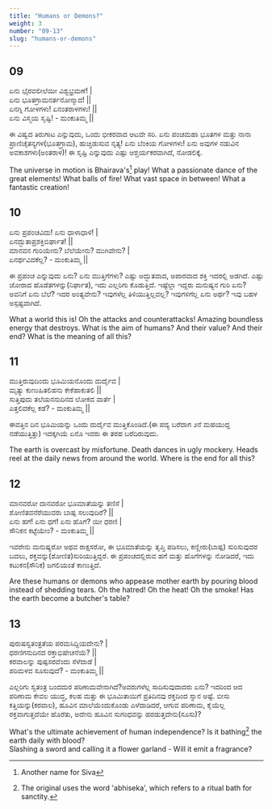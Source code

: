 ```yaml
---
title: "Humans or Demons?"
weight: 3
number: "09-13"
slug: "humans-or-demons"
---
```


## 09

ಏನು ಭೈರವಲೀಲೆಯೀ ವಿಶ್ವಭ್ರಮಣೆ! |  
ಏನು ಭೂತಗ್ರಾಮನರ್ತನೋನ್ಮಾದ! ||  
ಏನಗ್ನಿ ಗೋಳಗಳು! ಏನಂತರಾಳಗಳು! ||  
ಏನು ವಿಸ್ಮಯ ಸೃಷ್ಟಿ! - ಮಂಕುತಿಮ್ಮ ||

ಈ ವಿಷ್ವದ ತಿರುಗಾಟ ಎನ್ನುವುದು, ಒಂದು ಭೀಕರವಾದ ಆಟವೇ ಸರಿ. ಏನು ಪಂಚಮಹಾ ಭೂತಗಳ ಮತ್ತು ನಾನಾ ಪ್ರಾಣಿಚೈತನ್ಯಗಳ(ಭೂತಗ್ರಾಮ), ಹುಚ್ಚಿಡುಸುವ ನೃತ್ಯ! ಏನು ಬೆಂಕಿಯ ಗೋಳಗಳು! ಏನು ಅವುಗಳ ನಡುವಿನ ಅವಕಾಶಗಳು(ಅಂತರಾಳ)! ಈ ಸೃಷ್ಟಿ ಎನ್ನುವುದು ಎಷ್ಟು ಆಶ್ಚರ್ಯಕರವಾಗಿದೆ, ನೋಡಲಿಕ್ಕೆ.

The universe in motion is Bhairava's[^7] play! What a passionate dance of the great elements! What balls of fire! What vast space in between! What a fantastic creation!

## 10

ಏನು ಪ್ರಪಂಚವಿದು! ಏನು ಧಾಳಾಧಾಳಿ! |  
ಏನದ್ಭುತಾಪ್ರಶಕ್ತಿಬಿರ್ಘಾತ! ||  
ಮಾನವನ ಗುರಿಯೇನು? ಬೆಲೆಯೇನು? ಮುಗಿವೇನು? |  
ಏನರ್ಥವಿದಕೆಲ್ಲ? - ಮಂಕುತಿಮ್ಮ ||

ಈ ಪ್ರಪಂಚ ಎನ್ನುವುದು ಏನು? ಏನು ಮುತ್ತಿಗೆಗಳು? ಎಷ್ಟು ಅದ್ಭುತವಾದ, ಅಪಾರವಾದ ಶಕ್ತಿ ಇದರಲ್ಲಿ ಅಡಗಿದೆ. ಎಷ್ಟು ಜೋರಾದ ಹೊಡೆತಗಳನ್ನು(ನಿರ್ಘಾತ), ಇದು ಎಲ್ಲರಿಗು ಕೊಡುತ್ತಿದೆ. ಇಷ್ಟೆಲ್ಲಾ ಇದ್ದರು ಮನುಷ್ಯನ ಗುರಿ ಏನು? ಅವನಿಗೆ ಏನು ಬೆಲೆ? ಇದರ ಅಂತ್ಯವೇನು? ಇವುಗಳೆಲ್ಲ ತಿಳಿಯುತ್ತಿಲ್ಲವಲ್ಲ? ಇವುಗಳಿಗೆಲ್ಲ ಏನು ಅರ್ಥ? ಇವು ಬಹಳ ಅಸ್ಪಷ್ಟವಾಗಿದೆ.

What a world this is! Oh the attacks and counterattacks! Amazing boundless energy that destroys. What is the aim of humans? And their value? And their end? What is the meaning of all this?

## 11

ಮುತ್ತಿರುವುದಿಂದು ಭೂಮಿಯನೊಂದು ದುರ್ದೈವ |  
ಮೃತ್ಯು ಕುಣುಹಿತಲಿಹನು ಕೇಕೆಹಾಕುತಲಿ ||  
ಸುತ್ತಿಪುದು ತಲೆಯನನುದಿನದ ಲೋಕದ ವಾರ್ತೆ |  
ಎತ್ತಲಿದಕೆಲ್ಲ ಕಡೆ? - ಮಂಕುತಿಮ್ಮ ||

ಈವತ್ತಿನ ದಿನ ಭೂಮಿಯನ್ನು ಒಂದು ದುರ್ದೈವ ಮುತ್ತಿಕೊಂಡಿದೆ.(ಈ ಪದ್ಯ ಬರೆದಾಗ ೨ನೆ ಮಹಯುದ್ದ ನಡೆಯುತ್ತಿತ್ತು) ಇದಕ್ಕಗಿಯೆ ಏನೊ ಇವರು ಈ ತರಹ ಬರೆದಿರುವುದು.

The earth is overcast by misfortune. Death dances in ugly mockery. Heads reel at the daily news from around the world. Where is the end for all this?

## 12

ಮಾನವರೋ ದಾನವರೋ ಭೂಮಾತೆಯನ್ನು ತಣಿಸೆ |  
ಶೋಣಿತವನೆರೆಯುವರು ಬಾಷ್ಪ ಸಲುವುದಿರೆ? ||  
ಏನು ಹಗೆ! ಏನು ಧಗೆ! ಏನು ಹೊಗೆ? ಯೀ ಧರಣಿ |  
ಸೌನಿಕನ ಕಟ್ಟೆಯೇಂ? - ಮಂಕುತಿಮ್ಮ ||

ಇವರೇನು ಮನುಷ್ಯರೋ ಅಥವ ರಾಕ್ಷಸರೋ, ಈ ಭೂಮಾತೆಯನ್ನು ತೃಪ್ತಿ ಪಡಿಸಲು, ಕಣ್ಣೀರು(ಬಾಷ್ಪ) ಸುರಿಸುವುದರ ಬದಲು, ರಕ್ತವನ್ನು(ಶೋಣಿತ)ಸುರಿಯುತ್ತಿದ್ದರೆ. ಈ ಪ್ರಪಂಚದಲ್ಲಿರುವ ಹಗೆ ಮತ್ತು ಹೊಗೆಗಳನ್ನು ನೋಡಿದರೆ, ಇದು ಕಟುಕನ(ಸೌನಿಕ) ಜಗಲಿಯಂತೆ ಕಾಣುತ್ತಿದೆ.

Are these humans or demons who appease mother earth by pouring blood instead of shedding tears. Oh the hatred! Oh the heat! Oh the smoke! Has the earth become a butcher's table?

## 13

ಪುರುಷಸ್ವತಂತ್ರತೆಯ ಪರಮಸಿದ್ದಿಯದೇನು? |  
ಧರಣಿಗನುದಿನದ ರಕ್ತಾಭಿಷೇಚನೆಯೆ? ||  
ಕರವಾಲನ್ನು ಪುಷ್ಪಸರವೆಂದು ಸೆಳೆದಾಡೆ |  
ಪರಿಮಳವ ಸೂಸುವುದೆ? - ಮಂಕುತಿಮ್ಮ ||

ಎಲ್ಲರಿಗು ಸ್ವತಂತ್ರ ಬಂದದುರ ಪರಿಣಾಮವೇನಾಗಿದೆ?ಅವರುಗಳೆಲ್ಲ ಸಾದಿಸುವುದಾದರು ಏನು? ಇದರಿಂದ ಆದ ಪರಿಣಾಮ ಕೇವಲ ಯುದ್ಧ, ಕಲಹ ಮತ್ತು ಈ ಭೂಮಿತಾಯಿಗೆ ಪ್ರತಿದಿನವು ರಕ್ತದಿಂದ ಸ್ನಾನ ಅಷ್ಟೆ. ಬೀಸು ಕತ್ತಿಯನ್ನು(ಕರವಾಲ), ಹೂವಿನ ಮಾಲೆಯೆಂದುಕೊಂಡು ಎಳೆದಾಡಿದರೆ, ಆಗುವ ಪರಿಣಾಮ, ಕೈಯೆಲ್ಲ ರಕ್ತವಾಗುತ್ತದೆಯೇ ಹೊರೆತು, ಅದೇನು ಹೂವಿನ ಸುಗಂಧವನ್ನು ಹರಡುತ್ತದೇನು(ಸೂಸು)?

What's the ultimate achievement of human independence? Is it bathing[^8] the earth daily with blood?  
Slashing a sword and calling it a flower garland - Will it emit a fragrance?

[^7]: Another name for Siva
[^8]: The original uses the word 'abhiseka', which refers to a ritual bath for sanctity.
